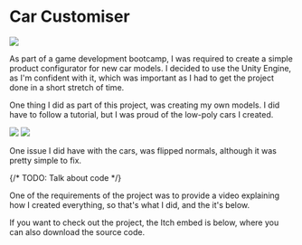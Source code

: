 # Car Customiser

<Image src="car-customiser/CarRender.png" priority />

As part of a game development bootcamp, I was required to create a simple product configurator for new car models. I decided to use the Unity Engine, as I'm confident with it, which was important as I had to get the project done in a short stretch of time.

One thing I did as part of this project, was creating my own models. I did have to follow a tutorial, but I was proud of the low-poly cars I created.

<Image src="car-customiser/CarRender.png" contain />
<Image src="car-customiser/CarSmallRender.png" contain />

One issue I did have with the cars, was flipped normals, although it was pretty simple to fix.

{/* TODO: Talk about code */}

One of the requirements of the project was to provide a video explaining how I created everything, so that's what I did, and the it's below.

<YouTube videoID="xrqUgENtv48" allowFullScreen />

If you want to check out the project, the Itch embed is below, where you can also download the source code.

<Itchio projectID="1742748" />
